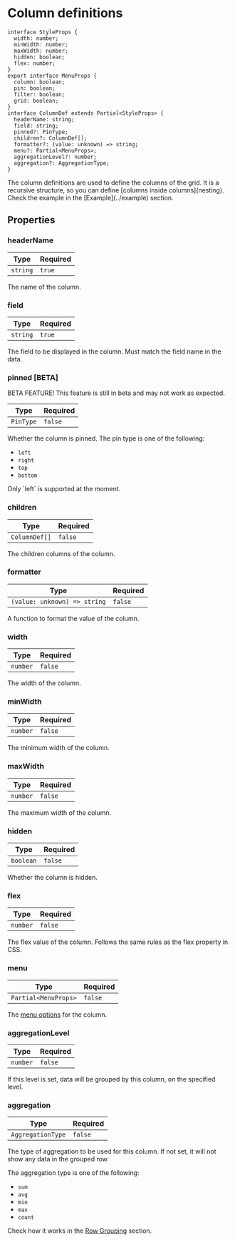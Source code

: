
# Column definitions

```tsx
interface StyleProps {
  width: number;
  minWidth: number;
  maxWidth: number;
  hidden: boolean;
  flex: number;
}
export interface MenuProps {
  column: boolean;
  pin: boolean;
  filter: boolean;
  grid: boolean;
}
interface ColumnDef extends Partial<StyleProps> {
  headerName: string;
  field: string;
  pinned?: PinType;
  children?: ColumnDef[];
  formatter?: (value: unknown) => string;
  menu?: Partial<MenuProps>;
  aggregationLevel?: number;
  aggregation?: AggregationType;
}
```

<Callout>
    The column definitions are used to define the columns of the grid. It is a recursive structure, so you can define [columns inside columns](nesting).
</Callout>

<Callout type="info">
  Check the example in the [Example](../example) section.
</Callout>

## Properties

### headerName

| Type | Required |
| ---- | -------- |
| `string` | `true` |

The name of the column.

### field

| Type | Required |
| ---- | -------- |
| `string` | `true` |

The field to be displayed in the column. Must match the field name in the data.

### pinned [BETA]

<Callout type="warning">
  BETA FEATURE! This feature is still in beta and may not work as expected.
</Callout>

| Type | Required |
| ---- | -------- |
| `PinType` | `false` |

Whether the column is pinned. The pin type is one of the following:

- `left`
- `right`
- `top`
- `bottom`

<Callout type="info">
  Only `left` is supported at the moment.
</Callout>

### children
 
| Type | Required |
| ---- | -------- |
| `ColumnDef[]` | `false` |

The children columns of the column.

### formatter

| Type | Required |
| ---- | -------- |
| `(value: unknown) => string` | `false` |

A function to format the value of the column.

### width

| Type | Required |
| ---- | -------- |
| `number` | `false` |

The width of the column.

### minWidth

| Type | Required |
| ---- | -------- |
| `number` | `false` |

The minimum width of the column.

### maxWidth

| Type | Required |
| ---- | -------- |
| `number` | `false` |

The maximum width of the column.

### hidden

| Type | Required |
| ---- | -------- |
| `boolean` | `false` |

Whether the column is hidden.

### flex

| Type | Required |
| ---- | -------- |
| `number` | `false` |

The flex value of the column. Follows the same rules as the flex property in CSS.

### menu

| Type | Required |
| ---- | -------- |
| `Partial<MenuProps>` | `false` |

The [menu options](./menu/overview) for the column.

### aggregationLevel

| Type | Required |
| ---- | -------- |
| `number` | `false` |

If this level is set, data will be grouped by this column, on the specified level.

### aggregation

| Type | Required |
| ---- | -------- |
| `AggregationType` | `false` |

The type of aggregation to be used for this column. If not set, it will not show any data in the grouped row.

The aggregation type is one of the following:

- `sum`
- `avg`
- `min`
- `max`
- `count`

Check how it works in the [Row Grouping](../rows/grouping) section.
